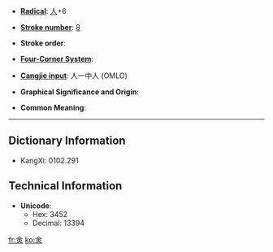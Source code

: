 * '''[[Index:Chinese radical| Radical]]''': [[Index:Chinese radical/人|人]]+6

* '''[[Index:Chinese total strokes|Stroke number]]''': [[Index:Chinese total strokes/8|8]]

* '''Stroke order''': 

* '''[[Index:Chinese four corner|Four-Corner System]]''': 

* '''[[Index:Chinese Cangjie|Cangjie input]]''': 人一中人 (OMLO)

* '''Graphical Significance and Origin''': 

* '''Common Meaning''': 

----

== Dictionary Information ==

* KangXi: 0102.291

== Technical Information ==

* '''Unicode''':
** Hex: 3452
** Decimal: 13394

[[fr:㑒]]
[[ko:㑒]]